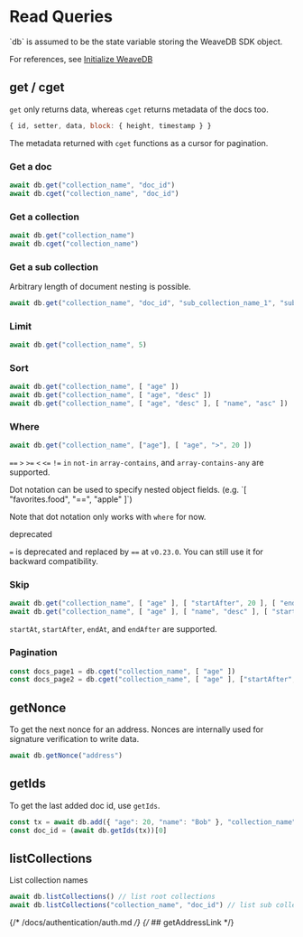 
# Read Queries

<Callout type="info" emoji="💡">
`db` is assumed to be the state variable storing the WeaveDB SDK object.

For references, see [Initialize WeaveDB](/get-started#initialize-weavedb)
</Callout>

## get / cget

`get` only returns data, whereas `cget` returns metadata of the docs too.

```js
{ id, setter, data, block: { height, timestamp } }
```

The metadata returned with `cget` functions as a cursor for pagination.

### Get a doc

```js
await db.get("collection_name", "doc_id")
await db.cget("collection_name", "doc_id")
```

### Get a collection

```js
await db.get("collection_name")
await db.cget("collection_name")
```

### Get a sub collection

Arbitrary length of document nesting is possible.

```js
await db.get("collection_name", "doc_id", "sub_collection_name_1", "sub_doc_id_1", "sub_collection_name_2")
```

### Limit

```js
await db.get("collection_name", 5)
```

### Sort

```js
await db.get("collection_name", [ "age" ])
await db.get("collection_name", [ "age", "desc" ])
await db.get("collection_name", [ "age", "desc" ], [ "name", "asc" ])
```

### Where

```js
await db.get("collection_name", ["age"], [ "age", ">", 20 ])
```

`==` `>` `>=` `<` `<=` `!=` `in` `not-in` `array-contains`, and `array-contains-any` are supported.

<Callout type="info" emoji="💡">
Dot notation can be used to specify nested object fields. (e.g. `[ "favorites.food", "==", "apple" ]`)
 
Note that dot notation only works with `where` for now.
</Callout>

<Callout type="warning" emoji="⚠️">
deprecated

`=` is deprecated and replaced by `==` at `v0.23.0`. You can still use it for backward compatibility.
</Callout>

### Skip

```js
await db.get("collection_name", [ "age" ], [ "startAfter", 20 ], [ "endAt", 60 ])
await db.get("collection_name", [ "age" ], [ "name", "desc" ], [ "startAfter", 20, "Bob" ])
```

`startAt`, `startAfter`, `endAt`, and `endAfter` are supported.

### Pagination

```js
const docs_page1 = db.cget("collection_name", [ "age" ])
const docs_page2 = db.cget("collection_name", [ "age" ], ["startAfter", docs_page1[docs_page1.length - 1]])
```
## getNonce

To get the next nonce for an address. Nonces are internally used for signature verification to write data.

```js
await db.getNonce("address")
```

## getIds

To get the last added doc id, use `getIds`.

```js
const tx = await db.add({ "age": 20, "name": "Bob" }, "collection_name")
const doc_id = (await db.getIds(tx))[0]
```

## listCollections

List collection names

```js
await db.listCollections() // list root collections
await db.listCollections("collection_name", "doc_id") // list sub collections
```
{/* /docs/authentication/auth.md */}
{/* ## getAddressLink */}

